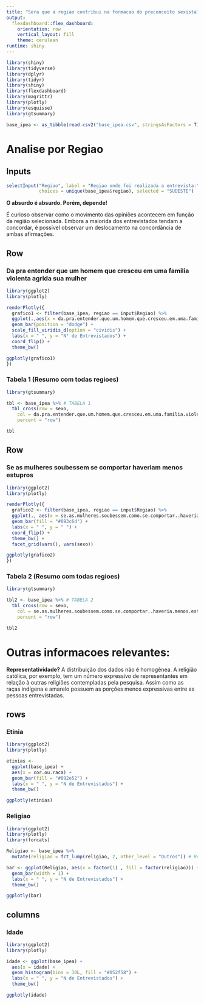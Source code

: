 ---
title: "Sera que a regiao contribui na formacao do preconceito sexista?"
output:
  flexdashboard::flex_dashboard:
    orientation: row
    vertical_layout: fill
    theme: cerulean
runtime: shiny
---

```{r setup, include=FALSE}

library(shiny)
library(tidyverse)
library(dplyr)
library(tidyr)
library(shiny)
library(flexdashboard)
library(magrittr)
library(plotly)
library(esquisse)
library(gtsummary)

base_ipea <- as_tibble(read.csv2("base_ipea.csv", stringsAsFactors = T)) # Lendo a base de dados

```

Analise por Regiao
=======

Inputs  {data-width=200 .sidebar}
----------
```{r}
selectInput("Regiao", label = "Regiao onde foi realizada a entrevista:", 
            choices = unique(base_ipea$regiao), selected = "SUDESTE")

```

**O absurdo é absurdo. Porém, depende!**

É curioso observar como o movimento das opiniões acontecem 
em função da região selecionada. Embora a maiorida dos 
entrevistados tendam a concordar, é possível observar um 
deslocamento na concordância de ambas afirmações.


Row {data-width=650, .tabset}
-----------------------------------------------------------------------

### Da pra entender que um homem que cresceu em uma familia violenta agrida sua mulher

```{r}
library(ggplot2)
library(plotly)

renderPlotly({
  grafico1 <- filter(base_ipea, regiao == input$Regiao) %>%
  ggplot(.,aes(x = da.pra.entender.que.um.homem.que.cresceu.em.uma.familia.violenta.agrida.sua.mulher, fill = sexo)) +
  geom_bar(position = "dodge") +
  scale_fill_viridis_d(option = "cividis") +
  labs(x = " ", y = "N° de Entrevistados") +
  coord_flip() +
  theme_bw()

ggplotly(grafico1)
})


```

### Tabela 1 (Resumo com todas regioes)

```{r}
library(gtsummary)

tbl <- base_ipea %>% # TABELA 1
  tbl_cross(row = sexo,
    col = da.pra.entender.que.um.homem.que.cresceu.em.uma.familia.violenta.agrida.sua.mulher,
    percent = "row")

tbl
```

Row {data-width=650, .tabset}
-----------------------------------------------------------------------

### Se as mulheres soubessem se comportar haveriam menos estupros

```{r}
library(ggplot2)
library(plotly)

renderPlotly({
  grafico2 <- filter(base_ipea, regiao == input$Regiao) %>%
  ggplot(., aes(x = se.as.mulheres.soubessem.como.se.comportar..haveria.menos.estupros)) +
  geom_bar(fill = "#093c6d") +
  labs(x = " ", y = " ") +
  coord_flip() +
  theme_bw() +
  facet_grid(vars(), vars(sexo))

ggplotly(grafico2)
})

```

### Tabela 2 (Resumo com todas regioes)

```{r}
library(gtsummary)

tbl2 <- base_ipea %>% # TABELA 2
  tbl_cross(row = sexo,
    col = se.as.mulheres.soubessem.como.se.comportar..haveria.menos.estupros,
    percent = "row")

tbl2

```

Outras informacoes relevantes:
================================

**Representatividade?** A distribuição dos dados não é homogênea. A religião
católica, por exemplo, tem um número expressivo de representantes em relação à
outras religiões contempladas pela pesquisa. Assim como as raças indígena e 
amarelo possuem as porções menos expressivas entre as pessoas entrevistadas.

rows {data-width=200}
-----------------------------------------------------------------------

### Etinia

```{r}

library(ggplot2)
library(plotly)

etinias <- 
  ggplot(base_ipea) +
  aes(x = cor.ou.raca) +
  geom_bar(fill = "#092e52") +
  labs(x = " ", y = "N de Entrevistados") +
  theme_bw()

ggplotly(etinias)

```

### Religiao

```{r}
library(ggplot2)
library(plotly)
library(forcats)

Religiao <- base_ipea %>%
  mutate(religiao = fct_lump(religiao, 2, other_level = "Outros")) # Reclassificacao do fator religiao para niveis menos gerais

bar <- ggplot(Religiao, aes(x = factor(1) , fill = factor(religiao))) +
  geom_bar(width = 1) +
  labs(x = " ", y = "N de Entrevistados") +
  theme_bw()

ggplotly(bar)

```

columns {data-width=250}
-------------------------------------------------------------
### Idade 
```{r}

library(ggplot2)
library(plotly)

idade <- ggplot(base_ipea) +
  aes(x = idade) +
  geom_histogram(bins = 30L, fill = "#052f58") +
  labs(x = " ", y = "N de Entrevistados") +
  theme_bw()

ggplotly(idade)
```

